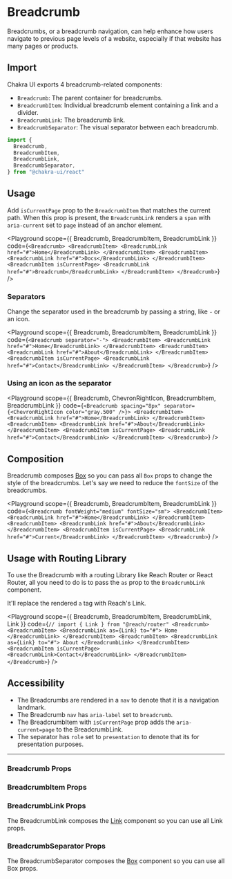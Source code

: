 

#  Breadcrumb

Breadcrumbs, or a breadcrumb navigation, can help enhance how users navigate to
previous page levels of a website, especially if that website has many pages or
products.





## Import

Chakra UI exports 4 breadcrumb-related components:

- `Breadcrumb`: The parent container for breadcrumbs.
- `BreadcrumbItem`: Individual breadcrumb element containing a link and a
  divider.
- `BreadcrumbLink`: The breadcrumb link.
- `BreadcrumbSeparator`: The visual separator between each breadcrumb.

```js
import {
  Breadcrumb,
  BreadcrumbItem,
  BreadcrumbLink,
  BreadcrumbSeparator,
} from "@chakra-ui/react"
```

## Usage

Add `isCurrentPage` prop to the `BreadcrumbItem` that matches the current path.
When this prop is present, the `BreadcrumbLink` renders a `span` with
`aria-current` set to `page` instead of an anchor element.

<Playground
scope={{ Breadcrumb, BreadcrumbItem, BreadcrumbLink }}
code={`
<Breadcrumb>
  <BreadcrumbItem>
    <BreadcrumbLink href="#">Home</BreadcrumbLink>
  </BreadcrumbItem>
  <BreadcrumbItem>
    <BreadcrumbLink href="#">Docs</BreadcrumbLink>
  </BreadcrumbItem>
  <BreadcrumbItem isCurrentPage>
    <BreadcrumbLink href="#">Breadcrumb</BreadcrumbLink>
  </BreadcrumbItem>
</Breadcrumb>
`}
/>

### Separators

Change the separator used in the breadcrumb by passing a string, like `-` or an
icon.

<Playground
scope={{ Breadcrumb, BreadcrumbItem, BreadcrumbLink }}
code={`
<Breadcrumb separator="-">
  <BreadcrumbItem>
    <BreadcrumbLink href="#">Home</BreadcrumbLink>
  </BreadcrumbItem>
  <BreadcrumbItem>
    <BreadcrumbLink href="#">About</BreadcrumbLink>
  </BreadcrumbItem>
  <BreadcrumbItem isCurrentPage>
    <BreadcrumbLink href="#">Contact</BreadcrumbLink>
  </BreadcrumbItem>
</Breadcrumb>
`}
/>

### Using an icon as the separator

<Playground
scope={{ Breadcrumb, ChevronRightIcon, BreadcrumbItem, BreadcrumbLink }}
code={`
<Breadcrumb spacing="8px" separator={<ChevronRightIcon color="gray.500" />}>
  <BreadcrumbItem>
    <BreadcrumbLink href="#">Home</BreadcrumbLink>
  </BreadcrumbItem>
  <BreadcrumbItem>
    <BreadcrumbLink href="#">About</BreadcrumbLink>
  </BreadcrumbItem>
  <BreadcrumbItem isCurrentPage>
    <BreadcrumbLink href="#">Contact</BreadcrumbLink>
  </BreadcrumbItem>
</Breadcrumb>
`}
/>

## Composition

Breadcrumb composes [Box](/docs/layout/box) so you can pass all `Box` props to
change the style of the breadcrumbs. Let's say we need to reduce the `fontSize`
of the breadcrumbs.

<Playground
scope={{ Breadcrumb, BreadcrumbItem, BreadcrumbLink }}
code={`
<Breadcrumb fontWeight="medium" fontSize="sm">
  <BreadcrumbItem>
    <BreadcrumbLink href="#">Home</BreadcrumbLink>
  </BreadcrumbItem>
  <BreadcrumbItem>
    <BreadcrumbLink href="#">About</BreadcrumbLink>
  </BreadcrumbItem>
  <BreadcrumbItem isCurrentPage>
    <BreadcrumbLink href="#">Current</BreadcrumbLink>
  </BreadcrumbItem>
</Breadcrumb>
`}
/>

## Usage with Routing Library

To use the Breadcrumb with a routing Library like Reach Router or React Router,
all you need to do is to pass the `as` prop to the `BreadcrumbLink` component.

It'll replace the rendered `a` tag with Reach's Link.

<Playground
scope={{ Breadcrumb, BreadcrumbItem, BreadcrumbLink, Link }}
code={`
// import { Link } from "@reach/router"
<Breadcrumb>
  <BreadcrumbItem>
    <BreadcrumbLink as={Link} to="#">
      Home
    </BreadcrumbLink>
  </BreadcrumbItem>
  <BreadcrumbItem>
    <BreadcrumbLink as={Link} to="#">
      About
    </BreadcrumbLink>
  </BreadcrumbItem>
  <BreadcrumbItem isCurrentPage>
    <BreadcrumbLink>Contact</BreadcrumbLink>
  </BreadcrumbItem>
</Breadcrumb>
`}
/>

## Accessibility

- The Breadcrumbs are rendered in a `nav` to denote that it is a navigation
  landmark.
- The Breadcrumb `nav` has `aria-label` set to `breadcrumb`.
- The BreadcrumbItem with `isCurrentPage` prop adds the `aria-current=page` to
  the BreadcrumbLink.
- The separator has `role` set to `presentation` to denote that its for
  presentation purposes.

---

### Breadcrumb Props

<PropsTable of="Breadcrumb" />

### BreadcrumbItem Props

<PropsTable of="BreadcrumbItem" />

### BreadcrumbLink Props

The BreadcrumbLink composes the [Link](/docs/components/link) component so you
can use all Link props.

<PropsTable of="BreadcrumbLink" />

### BreadcrumbSeparator Props

The BreadcrumbSeparator composes the [Box](/docs/layout/box) component so you
can use all Box props.